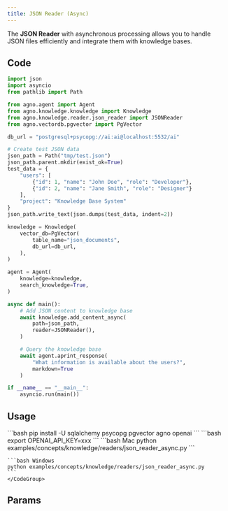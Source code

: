 ```yaml
---
title: JSON Reader (Async)
---
```


The **JSON Reader** with asynchronous processing allows you to handle JSON files efficiently and integrate them with knowledge bases.

## Code

```python examples/concepts/knowledge/readers/json_reader_async.py
import json
import asyncio
from pathlib import Path

from agno.agent import Agent
from agno.knowledge.knowledge import Knowledge
from agno.knowledge.reader.json_reader import JSONReader
from agno.vectordb.pgvector import PgVector

db_url = "postgresql+psycopg://ai:ai@localhost:5532/ai"

# Create test JSON data
json_path = Path("tmp/test.json")
json_path.parent.mkdir(exist_ok=True)
test_data = {
    "users": [
        {"id": 1, "name": "John Doe", "role": "Developer"},
        {"id": 2, "name": "Jane Smith", "role": "Designer"}
    ],
    "project": "Knowledge Base System"
}
json_path.write_text(json.dumps(test_data, indent=2))

knowledge = Knowledge(
    vector_db=PgVector(
        table_name="json_documents",
        db_url=db_url,
    ),
)

agent = Agent(
    knowledge=knowledge,
    search_knowledge=True,
)

async def main():
    # Add JSON content to knowledge base
    await knowledge.add_content_async(
        path=json_path,
        reader=JSONReader(),
    )

    # Query the knowledge base
    await agent.aprint_response(
        "What information is available about the users?",
        markdown=True
    )

if __name__ == "__main__":
    asyncio.run(main())
```

## Usage

<Steps>
  <Snippet file="create-venv-step.mdx" />

  <Step title="Install libraries">
    ```bash
    pip install -U sqlalchemy psycopg pgvector agno openai
    ```
  </Step>

  <Step title="Set environment variables">
    ```bash
    export OPENAI_API_KEY=xxx
    ```
  </Step>

  <Snippet file="run-pgvector-step.mdx" />

  <Step title="Run Agent">
    <CodeGroup>
    ```bash Mac
    python examples/concepts/knowledge/readers/json_reader_async.py
    ```

    ```bash Windows
    python examples/concepts/knowledge/readers/json_reader_async.py
    ```
    </CodeGroup>
  </Step>
</Steps>

## Params

<Snippet file="json-reader-reference.mdx" />
